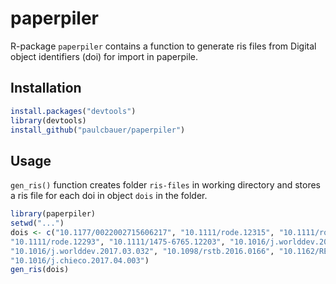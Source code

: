 # paperpiler
R-package ```paperpiler``` contains a function to generate ris files from Digital object identifiers (doi) for import in paperpile.


## Installation
```r
install.packages("devtools")
library(devtools)
install_github("paulcbauer/paperpiler")
```


## Usage
```gen_ris()``` function creates folder ```ris-files``` in working directory and stores a ris file for each doi in object ```dois``` in the folder.

```r
library(paperpiler)
setwd("...")
dois <- c("10.1177/0022002715606217", "10.1111/rode.12315", "10.1111/rode.12314", 
"10.1111/rode.12293", "10.1111/1475-6765.12203", "10.1016/j.worlddev.2017.02.023", 
"10.1016/j.worlddev.2017.03.032", "10.1098/rstb.2016.0166", "10.1162/REST_a_00599", 
"10.1016/j.chieco.2017.04.003")
gen_ris(dois)
```